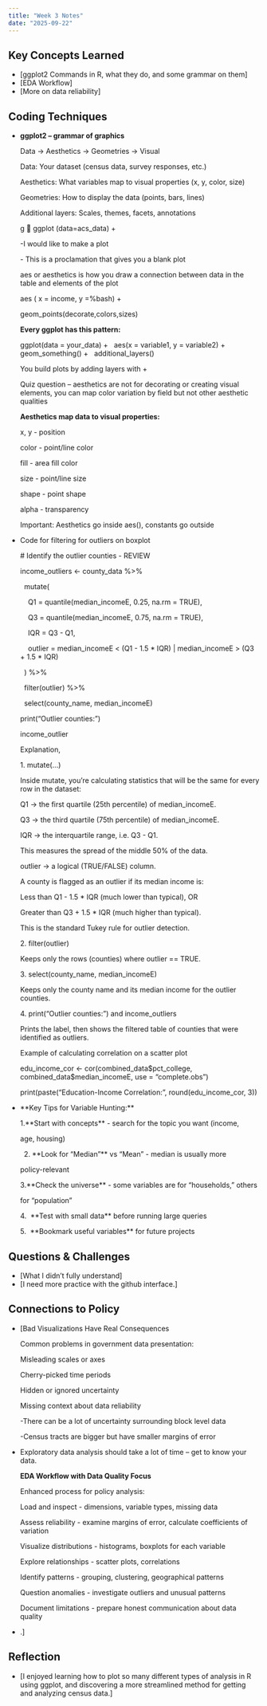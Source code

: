 ```yaml
---
title: "Week 3 Notes"
date: "2025-09-22"
---
```


## Key Concepts Learned

-   \[ggplot2 Commands in R, what they do, and some grammar on them\]
-   \[EDA Workflow\]
-   \[More on data reliability\]

## Coding Techniques

-   **ggplot2 – grammar of graphics**

    Data → Aesthetics → Geometries → Visual

    Data: Your dataset (census data, survey responses, etc.)

    Aesthetics: What variables map to visual properties (x, y, color, size)

    Geometries: How to display the data (points, bars, lines)

    Additional layers: Scales, themes, facets, annotations

    g  ggplot (data=acs_data) +

    -I would like to make a plot 

    \- This is a proclamation that gives you a blank plot

    aes or aesthetics is how you draw a connection between data in the table and elements of the plot

    aes ( x = income, y =%bash) +

    geom_points(decorate,colors,sizes)

    **Every ggplot has this pattern:**

    ggplot(data = your_data) +   aes(x = variable1, y = variable2) +   geom_something() +   additional_layers()

    You build plots by adding layers with +

    Quiz question – aesthetics are not for decorating or creating visual elements, you can map color variation by field but not other aesthetic qualities

    **Aesthetics map data to visual properties:**

    x, y - position

    color - point/line color

    fill - area fill color

    size - point/line size

    shape - point shape

    alpha - transparency

    Important: Aesthetics go inside aes(), constants go outside

-   Code for filtering for outliers on boxplot

    \# Identify the outlier counties - REVIEW

    income_outliers \<- county_data %\>%

      mutate(

        Q1 = quantile(median_incomeE, 0.25, na.rm = TRUE),

        Q3 = quantile(median_incomeE, 0.75, na.rm = TRUE),

        IQR = Q3 - Q1,

        outlier = median_incomeE \< (Q1 - 1.5 \* IQR) \| median_incomeE \> (Q3 + 1.5 \* IQR)

      ) %\>%

      filter(outlier) %\>%

      select(county_name, median_incomeE)

    print("Outlier counties:")

    income_outlier

    Explanation,

    1\. mutate(...)

    Inside mutate, you’re calculating statistics that will be the same for every row in the dataset:

    Q1 → the first quartile (25th percentile) of median_incomeE.

    Q3 → the third quartile (75th percentile) of median_incomeE.

    IQR → the interquartile range, i.e. Q3 - Q1.

    This measures the spread of the middle 50% of the data.

    outlier → a logical (TRUE/FALSE) column.

    A county is flagged as an outlier if its median income is:

    Less than Q1 - 1.5 \* IQR (much lower than typical), OR

    Greater than Q3 + 1.5 \* IQR (much higher than typical).

    This is the standard Tukey rule for outlier detection.

    2\. filter(outlier)

    Keeps only the rows (counties) where outlier == TRUE.

    3\. select(county_name, median_incomeE)

    Keeps only the county name and its median income for the outlier counties.

    4\. print("Outlier counties:") and income_outliers

    Prints the label, then shows the filtered table of counties that were identified as outliers.

    Example of calculating correlation on a scatter plot

    edu_income_cor \<- cor(combined_data\$pct_college, combined_data\$median_incomeE, use = "complete.obs")

    print(paste("Education-Income Correlation:", round(edu_income_cor, 3))

-   \*\*Key Tips for Variable Hunting:\*\*

    1.\*\*Start with concepts\*\* - search for the topic you want (income,

    age, housing)

    2.  \*\*Look for "Median"\*\* vs "Mean" - median is usually more

    policy-relevant

    3.\*\*Check the universe\*\* - some variables are for "households," others

    for "population"

    4.  \*\*Test with small data\*\* before running large queries

    5.  \*\*Bookmark useful variables\*\* for future projects

## Questions & Challenges

-   \[What I didn't fully understand\]
-   \[I need more practice with the github interface.\]

## Connections to Policy

-   \[Bad Visualizations Have Real Consequences

    Common problems in government data presentation:

    Misleading scales or axes

    Cherry-picked time periods

    Hidden or ignored uncertainty

    Missing context about data reliability

    -There can be a lot of uncertainty surrounding block level data

    -Census tracts are bigger but have smaller margins of error

-   Exploratory data analysis should take a lot of time – get to know your data.

    **EDA Workflow with Data Quality Focus**

    Enhanced process for policy analysis:

    Load and inspect - dimensions, variable types, missing data

    Assess reliability - examine margins of error, calculate coefficients of variation

    Visualize distributions - histograms, boxplots for each variable

    Explore relationships - scatter plots, correlations

    Identify patterns - grouping, clustering, geographical patterns

    Question anomalies - investigate outliers and unusual patterns

    Document limitations - prepare honest communication about data quality

-   .\]

## Reflection

-   \[I enjoyed learning how to plot so many different types of analysis in R using ggplot, and discovering a more streamlined method for getting and analyzing census data.\]
